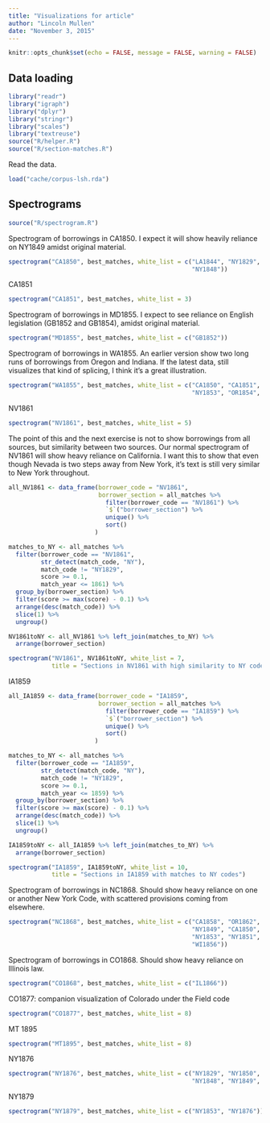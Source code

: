 ```yaml
---
title: "Visualizations for article"
author: "Lincoln Mullen"
date: "November 3, 2015"
---
```


```r
knitr::opts_chunk$set(echo = FALSE, message = FALSE, warning = FALSE)
```


## Data loading

```r
library("readr")
library("igraph")
library("dplyr")
library("stringr")
library("scales")
library("textreuse")
source("R/helper.R")
source("R/section-matches.R")
```

Read the data.

```r
load("cache/corpus-lsh.rda")
```

## Spectrograms

```r
source("R/spectrogram.R")
```

Spectrogram of borrowings in CA1850. I expect it will show heavily reliance on NY1849 amidst original material.

```r
spectrogram("CA1850", best_matches, white_list = c("LA1844", "NY1829", "NY1849",
                                                   "NY1848"))
```

CA1851

```r
spectrogram("CA1851", best_matches, white_list = 3)
```


Spectrogram of borrowings in MD1855. I expect to see reliance on English legislation (GB1852 and GB1854), amidst original material.

```r
spectrogram("MD1855", best_matches, white_list = c("GB1852"))
```

Spectrogram of borrowings in WA1855. An earlier version show two long runs of borrowings from Oregon and Indiana. If the latest data, still visualizes that kind of splicing, I think it's a great illustration.

```r
spectrogram("WA1855", best_matches, white_list = c("CA1850", "CA1851", "IN1852",
                                                   "NY1853", "OR1854", "WI1849"))
```

NV1861

```r
spectrogram("NV1861", best_matches, white_list = 5)
```


The point of this and the next exercise is not to show borrowings from all sources, but similarity between two sources. Our normal spectrogram of NV1861 will show heavy reliance on California. I want this to show that even though Nevada is two steps away from New York, it's text is still very similar to New York throughout.

```r
all_NV1861 <- data_frame(borrower_code = "NV1861",
                         borrower_section = all_matches %>% 
                           filter(borrower_code == "NV1861") %>% 
                           `$`("borrower_section") %>%
                           unique() %>%
                           sort()
                        )

matches_to_NY <- all_matches %>% 
  filter(borrower_code == "NV1861",
         str_detect(match_code, "NY"),
         match_code != "NY1829",
         score >= 0.1,
         match_year <= 1861) %>% 
  group_by(borrower_section) %>% 
  filter(score >= max(score) - 0.1) %>% 
  arrange(desc(match_code)) %>% 
  slice(1) %>% 
  ungroup() 

NV1861toNY <- all_NV1861 %>% left_join(matches_to_NY) %>% 
  arrange(borrower_section) 

spectrogram("NV1861", NV1861toNY, white_list = 7,
            title = "Sections in NV1861 with high similarity to NY codes")
```


IA1859

```r
all_IA1859 <- data_frame(borrower_code = "IA1859",
                         borrower_section = all_matches %>% 
                           filter(borrower_code == "IA1859") %>% 
                           `$`("borrower_section") %>%
                           unique() %>%
                           sort()
                        )

matches_to_NY <- all_matches %>% 
  filter(borrower_code == "IA1859",
         str_detect(match_code, "NY"),
         match_code != "NY1829",
         score >= 0.1,
         match_year <= 1859) %>% 
  group_by(borrower_section) %>% 
  filter(score >= max(score) - 0.1) %>% 
  arrange(desc(match_code)) %>% 
  slice(1) %>% 
  ungroup() 

IA1859toNY <- all_IA1859 %>% left_join(matches_to_NY) %>% 
  arrange(borrower_section) 

spectrogram("IA1859", IA1859toNY, white_list = 10,
            title = "Sections in IA1859 with matches to NY codes")
```

Spectrogram of borrowings in NC1868. Should show heavy reliance on one or another New York Code, with scattered provisions coming from elsewhere.

```r
spectrogram("NC1868", best_matches, white_list = c("CA1858", "OR1862", "MN1859",
                                                   "NY1849", "CA1850", "WI1858",
                                                   "NY1853", "NY1851", "NY1850",
                                                   "WI1856"))
```

Spectrogram of borrowings in CO1868. Should show heavy reliance on Illinois law.

```r
spectrogram("CO1868", best_matches, white_list = c("IL1866"))
```

CO1877: companion visualization of Colorado under the Field code

```r
spectrogram("CO1877", best_matches, white_list = 8) 
```

MT 1895

```r
spectrogram("MT1895", best_matches, white_list = 8)
```

NY1876

```r
spectrogram("NY1876", best_matches, white_list = c("NY1829", "NY1850", "NY1853",
                                                   "NY1848", "NY1849", "NY1851"))
```

NY1879

```r
spectrogram("NY1879", best_matches, white_list = c("NY1853", "NY1876"))
```
